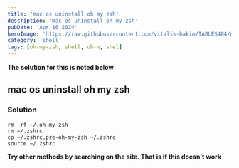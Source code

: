 ```yaml
---
title: 'mac os uninstall oh my zsh'
description: 'mac os uninstall oh my zsh'
pubDate: 'Apr 16 2024'
heroImage: 'https://raw.githubusercontent.com/vitalik-hakim/TABLES404/main/error_b/SHELL.jpg'
category: 'shell'
tags: [oh-my-zsh, shell, oh-m, shel]
---
```


**The solution for this is noted below**

## mac os uninstall oh my zsh

### Solution

```shell
rm -rf ~/.oh-my-zsh
rm ~/.zshrc
cp ~/.zshrc.pre-oh-my-zsh ~/.zshrc
source ~/.zshrc
```

**Try other methods by searching on the site. That is if this doesn't work**
